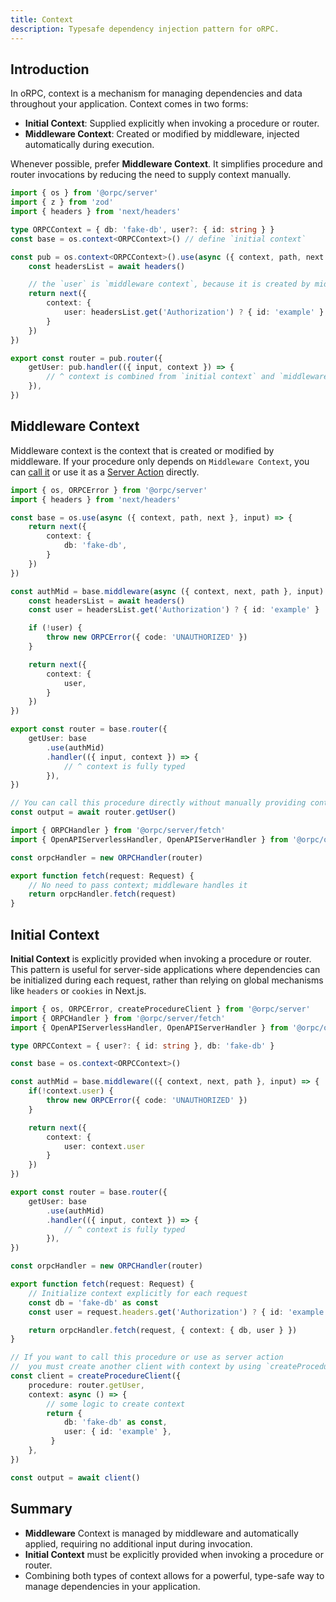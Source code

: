 ```yaml
---
title: Context
description: Typesafe dependency injection pattern for oRPC.
---
```


## Introduction

In oRPC, context is a mechanism for managing dependencies and data throughout your application. Context comes in two forms:
- **Initial Context**: Supplied explicitly when invoking a procedure or router.
- **Middleware Context**: Created or modified by middleware, injected automatically during execution.

Whenever possible, prefer **Middleware Context**. 
It simplifies procedure and router invocations by reducing the need to supply context manually.

```ts twoslash
import { os } from '@orpc/server'
import { z } from 'zod'
import { headers } from 'next/headers'

type ORPCContext = { db: 'fake-db', user?: { id: string } }
const base = os.context<ORPCContext>() // define `initial context`

const pub = os.context<ORPCContext>().use(async ({ context, path, next }, input) => {
    const headersList = await headers()

    // the `user` is `middleware context`, because it is created by middleware
    return next({
        context: {
            user: headersList.get('Authorization') ? { id: 'example' } : undefined,
        }
    })
})

export const router = pub.router({
    getUser: pub.handler(({ input, context }) => {
        // ^ context is combined from `initial context` and `middleware context`
    }),
})
```

## Middleware Context

Middleware context is the context that is created or modified by middleware.
If your procedure only depends on `Middleware Context`, you can 
[call it](/docs/server/client) or use it as a [Server Action](/docs/server/server-action) directly.

```ts twoslash
import { os, ORPCError } from '@orpc/server'
import { headers } from 'next/headers'

const base = os.use(async ({ context, path, next }, input) => {
    return next({
        context: {
            db: 'fake-db',
        }
    })
})

const authMid = base.middleware(async ({ context, next, path }, input) => {
    const headersList = await headers()
    const user = headersList.get('Authorization') ? { id: 'example' } : undefined

    if (!user) {
        throw new ORPCError({ code: 'UNAUTHORIZED' })
    }

    return next({
        context: {
            user,
        }
    })
})

export const router = base.router({
    getUser: base
        .use(authMid)
        .handler(({ input, context }) => {
            // ^ context is fully typed
        }),
})

// You can call this procedure directly without manually providing context
const output = await router.getUser()

import { ORPCHandler } from '@orpc/server/fetch'
import { OpenAPIServerlessHandler, OpenAPIServerHandler } from '@orpc/openapi/fetch'

const orpcHandler = new ORPCHandler(router)

export function fetch(request: Request) {
    // No need to pass context; middleware handles it
    return orpcHandler.fetch(request)
}
```

## Initial Context

**Initial Context** is explicitly provided when invoking a procedure or router. 
This pattern is useful for server-side applications where dependencies can be initialized during each request, 
rather than relying on global mechanisms like `headers` or `cookies` in Next.js.

```ts twoslash
import { os, ORPCError, createProcedureClient } from '@orpc/server'
import { ORPCHandler } from '@orpc/server/fetch'
import { OpenAPIServerlessHandler, OpenAPIServerHandler } from '@orpc/openapi/fetch'

type ORPCContext = { user?: { id: string }, db: 'fake-db' }

const base = os.context<ORPCContext>()

const authMid = base.middleware(({ context, next, path }, input) => {
    if(!context.user) {
        throw new ORPCError({ code: 'UNAUTHORIZED' })
    }

    return next({
        context: {
            user: context.user
        }
    })
})

export const router = base.router({
    getUser: base
        .use(authMid)
        .handler(({ input, context }) => {
            // ^ context is fully typed
        }),
})

const orpcHandler = new ORPCHandler(router)

export function fetch(request: Request) {
    // Initialize context explicitly for each request
    const db = 'fake-db' as const
    const user = request.headers.get('Authorization') ? { id: 'example' } : undefined

    return orpcHandler.fetch(request, { context: { db, user } })
}

// If you want to call this procedure or use as server action
//  you must create another client with context by using `createProcedureClient` or `createRouterClient`
const client = createProcedureClient({
    procedure: router.getUser,
    context: async () => {
        // some logic to create context
        return { 
            db: 'fake-db' as const,
            user: { id: 'example' },
         }
    },
})

const output = await client()
```

## Summary

- **Middleware** Context is managed by middleware and automatically applied, requiring no additional input during invocation.
- **Initial Context** must be explicitly provided when invoking a procedure or router.
- Combining both types of context allows for a powerful, type-safe way to manage dependencies in your application.